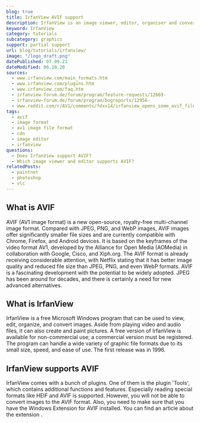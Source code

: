 ```yaml
---
blog: true
title: IrfanView AVIF support
description: IrfanView is an image viewer, editor, organiser and converter. Find out how you can use AVIF images in IrfanView.
keyword: IrfanView
category: tutorials
subcategory: graphics
support: partial support
url: blog/tutorials/irfanview/
image: "/logo_draft.png"
datePublished: 07.09.21
dateModified: 06.10.20
sources:
  - www.irfanview.com/main_formats.htm
  - www.irfanview.com/plugins.htm
  - www.irfanview.com/faq.htm
  - irfanview-forum.de/forum/program/feature-requests/12669-
  - irfanview-forum.de/forum/program/bugreports/12956-
  - www.reddit.com/r/AV1/comments/fdxv14/irfanview_opens_some_avif_files/
tags:
  - avif
  - image format
  - av1 image file format
  - cdn
  - image editor
  - irfanview
questions:
  - Does IrfanView support AVIF?
  - Which image viewer and editor supports AVIF?
relatedPosts:
  - paintnet
  - photoshop
  - vlc
---
```


## What is AVIF

AVIF (AV1 image format) is a new open-source, royalty-free multi-channel image format. Compared with JPEG, PNG, and WebP images, AVIF images offer significantly smaller file sizes and are currently compatible with Chrome, Firefox, and Android devices. It is based on the keyframes of the video format AV1, developed by the Alliance for Open Media (AOMedia) in collaboration with Google, Cisco, and Xiph.org. The AVIF format is already receiving considerable attention, with Netflix stating that it has better image quality and reduced file size than JPEG, PNG, and even WebP formats. AVIF is a fascinating development with the potential to be widely adopted. JPEG has been around for decades, and there is certainly a need for new advanced alternatives.

## What is IrfanView

IrfanView is a free Microsoft Windows program that can be used to view, edit, organize, and convert images. Aside from playing video and audio files, it can also create and paint pictures. A free version of IrfanView is available for non-commercial use; a commercial version must be registered. The program can handle a wide variety of graphic file formats due to its small size, speed, and ease of use. The first release was in 1996.

## IrfanView supports AVIF

IrfanView comes with a bunch of plugins. One of them is the plugin 'Tools', which contains additional functions and features. Especially reading special formats like HEIF and AVIF is supported. However, you will not be able to convert images to the AVIF format. Also, you need to make sure that you have the Windows Extension for AVIF installed. You can find an article about the extension <Link href="/blog/tutorials/windows/" text="in our Windows tutorial"/>.
